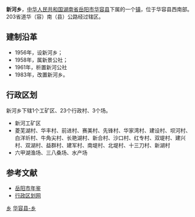 {{中国乡级行政区<!---乡级行政区专用模板--->
|行政区全称 = 新河乡
|景观照片文件名 = 
|景观照片描述 = 
|位置图文件名 = 
|位置图描述 = 
|汉语拼音 = 
|通用拼音 = 
|上级行政区 = [[湖南省|湖南省]][[岳阳市|岳阳市]][[华容县|华容县]]
|行政区类别 = 乡
|行政区划代码 = 430623201
|建置时间 = 1983年
|政府驻地 = 新河口
|地理坐标 = 
|毗邻 = 
|行政区划 = 27
|村委会 = 23
|居委会 = 0
|总面积 = 70.5平方公里
|户籍人口 = 3.9万
|户籍人口年份 = 2009
|常住人口 = 
|常住人口年份 = 
|人口密度 = 
|GDP = 
|GDP年份 = 
|邮政编码 = 
|电话区号 = 
|时区 = UTC+8（[[东八区|东八区]]）
|官方网站 = 
|网站名称 = 
}}
'''新河乡'''，[[中华人民共和国|中华人民共和国]][[湖南省|湖南省]][[岳阳市|岳阳市]][[华容县|华容县]]下属的一个[[镇|镇]]，位于华容县西南部。203省道华（容）南（县）公路经过辖区。

==建制沿革==
*1956年，设新河乡；
*1958年，属新景公社；
*1961年，析置新河公社
*1983年，改置新河乡。

==行政区划==
新河乡下辖1个工矿区、23个行政村、3个场。
*新河工矿区
*菱芜湖村、华丰村、前进村、赛美村、先锋村、华家湾村、建设村、坝河村、白洋圻村、牛角尖村、长艳湖村、新合村、沙口村、红专村、双堤村、建兴村、双湖村、益群村、建军村、南堤村、北堤村、十三刀村、新湖村
*六甲湖渔场、三八桑场、水产场

==参考文献==
*[http://www.yysqw.gov.cn/Html/10/1/34/7/501479191831.html 岳阳市年鉴]{{dead link|date=2018年3月 |bot=InternetArchiveBot |fix-attempted=yes }}
*[http://www.xzqh.org/html/2011/0526/24788.html 行政区划网]{{dead link|date=2018年3月 |bot=InternetArchiveBot |fix-attempted=yes }}

{{湖南小作品}}
{{华容县行政区划}}

[[Category:华容县行政区划|乡]]
[[Category:岳阳乡镇|华容县-乡]]